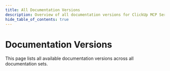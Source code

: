 ```yaml
---
title: All Documentation Versions
description: Overview of all documentation versions for ClickUp MCP Server
hide_table_of_contents: true
---
```



# Documentation Versions

This page lists all available documentation versions across all documentation sets.

<VersionsArchived />
